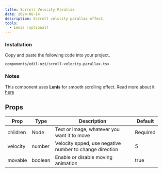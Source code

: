 ```yaml
---
title: Scrroll Velocity Parallax
date: 2024-06-14
description: Scrroll velocity parallax effect.
tools:
  - Lenis (optional)
---
```


<ComponentPreview name="scroll-velocity-parallax-demo" />

<Steps>

### Installation

Copy and paste the following code into your project.

```text
components/edil-ozi/scroll-velocity-parallax.tsx
```

<ComponentSource name="scroll-velocity-parallax" />

</Steps>

### Notes

This component uses **Lenis** for smooth scrolling effect. Read more about it [here](https://github.com/darkroomengineering/lenis/blob/main/packages/react/README.md)

## Props

| Prop      | Type   | Description                                  | Default |
| --------- | ------ | -------------------------------------------- | ------- |
| children  | Node   | Text or image, whatever you want it to move  | Required|
| velocity  | number | Velocity spped, use negative number to change direction  | 5 |
| movable   | boolean| Enable or disable moving animation           | true    |

